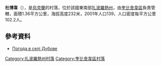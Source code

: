 {{coord|47|18|18|N|36|38|29|E|scale:100000|display=title}}

'''杜博韋'''（{{lang-uk|Дубове}}），是[[烏克蘭|烏克蘭]]的村落，位於該國東南部[[扎波羅熱州|扎波羅熱州]]，由[[奎比舍韋區|奎比舍韋區]]負責管轄，面積1.36平方公里，海拔高度232米，2001年人口139，人口密度每平方公里102.2人。

==參考資料==
* [http://weather.in.ua/ua/zaporozhskaja/7429 Погода в селі Дубове] {{Wayback|url=http://weather.in.ua/ua/zaporozhskaja/7429 |date=20160305203314 }}

[[Category:扎波羅熱州村落|Category:扎波羅熱州村落]]
[[Category:奎比舍韋區村落|Category:奎比舍韋區村落]]


{{Zaporizhia-geo-stub}}